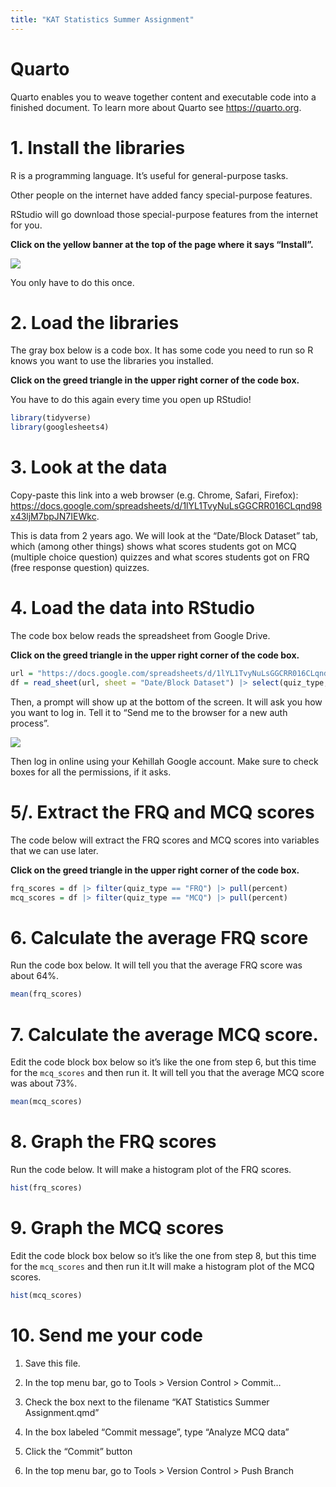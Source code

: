 ```yaml
---
title: "KAT Statistics Summer Assignment"
---
```


# Quarto

Quarto enables you to weave together content and executable code into a finished document. To learn more about Quarto see <https://quarto.org>.

# 1. Install the libraries

R is a programming language. It's useful for general-purpose tasks.

Other people on the internet have added fancy special-purpose features.

RStudio will go download those special-purpose features from the internet for you.

**Click on the yellow banner at the top of the page where it says "Install".**

![](images/clipboard-830615748.png)

You only have to do this once.

# 2. Load the libraries

The gray box below is a code box. It has some code you need to run so R knows you want to use the libraries you installed.

**Click on the greed triangle in the upper right corner of the code box.**

You have to do this again every time you open up RStudio!

```r
library(tidyverse)
library(googlesheets4)
```

# 3. Look at the data

Copy-paste this link into a web browser (e.g. Chrome, Safari, Firefox): <https://docs.google.com/spreadsheets/d/1lYL1TvyNuLsGGCRR016CLqnd98x43ljM7bpJN7IEWkc>.

This is data from 2 years ago. We will look at the "Date/Block Dataset" tab, which (among other things) shows what scores students got on MCQ (multiple choice question) quizzes and what scores students got on FRQ (free response question) quizzes.

# 4. Load the data into RStudio

The code box below reads the spreadsheet from Google Drive.

**Click on the greed triangle in the upper right corner of the code box.**

```r
url = "https://docs.google.com/spreadsheets/d/1lYL1TvyNuLsGGCRR016CLqnd98x43ljM7bpJN7IEWkc"
df = read_sheet(url, sheet = "Date/Block Dataset") |> select(quiz_type, percent) |> drop_na()
```

Then, a prompt will show up at the bottom of the screen. It will ask you how you want to log in. Tell it to "Send me to the browser for a new auth process".

![](images/clipboard-1045403532.png)

Then log in online using your Kehillah Google account. Make sure to check boxes for all the permissions, if it asks.

# 5/. Extract the FRQ and MCQ scores

The code below will extract the FRQ scores and MCQ scores into variables that we can use later.

**Click on the greed triangle in the upper right corner of the code box.**

```r
frq_scores = df |> filter(quiz_type == "FRQ") |> pull(percent)
mcq_scores = df |> filter(quiz_type == "MCQ") |> pull(percent)
```

# 6. Calculate the average FRQ score

Run the code box below. It will tell you that the average FRQ score was about 64%.

```r
mean(frq_scores)
```

# 7. Calculate the average MCQ score.

Edit the code block box below so it's like the one from step 6, but this time for the `mcq_scores` and then run it. It will tell you that the average MCQ score was about 73%.

```r
mean(mcq_scores)
```

# 8. Graph the FRQ scores

Run the code below. It will make a histogram plot of the FRQ scores.

```r
hist(frq_scores)
```

# 9. Graph the MCQ scores

Edit the code block box below so it's like the one from step 8, but this time for the `mcq_scores` and then run it.It will make a histogram plot of the MCQ scores.

```r
hist(mcq_scores)
```

# 10. Send me your code

1.  Save this file.

2.  In the top menu bar, go to Tools \> Version Control \> Commit...

3.  Check the box next to the filename "KAT Statistics Summer Assignment.qmd"

4.  In the box labeled "Commit message", type "Analyze MCQ data"

5.  Click the "Commit" button

6.  In the top menu bar, go to Tools \> Version Control \> Push Branch
